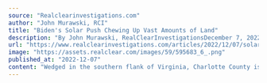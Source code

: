 ```yaml
---
source: "Realclearinvestigations.com"
author: "John Murawski, RCI"
title: "Biden's Solar Push Chewing Up Vast Amounts of Land"
description: "By John Murawski, RealClearInvestigationsDecember 7, 2022Wedged in the southern flank of Virginia, Charlotte County is home to some 11,500 people who live amidst rolling hills and family farms, past"
url: "https://www.realclearinvestigations.com/articles/2022/12/07/solars_lofty_ambitions_are_consuming_ever-vaster_expanses_of_land_down_below_868493.html"
image: "https://assets.realclear.com/images/59/595683_6_.png"
published_at: "2022-12-07"
content: "Wedged in the southern flank of Virginia, Charlotte County is home to some 11,500 people who live amidst rolling hills and family farms, pastures and sawmills, a historic Civil War battlefield, and f… [+18182 chars]"
---
```


